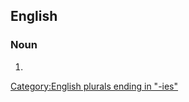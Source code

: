 ==English==

===Noun===
{{head|en|noun plural form}}

# {{plural of|scarcity|lang=en}}

[[Category:English plurals ending in "-ies"]]